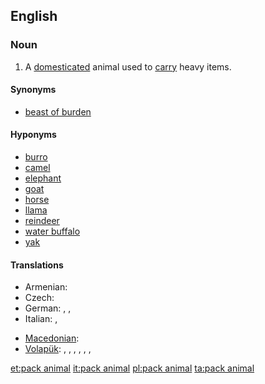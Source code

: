 ==English==
{{wikipedia}}

===Noun===
{{en-noun|sg=[[pack]] [[animal]]}}
# A [[domesticated]] animal used to [[carry]] heavy items.

====Synonyms====
*[[beast of burden]]

====Hyponyms====
* [[burro]]
* [[camel]]
* [[elephant]]
* [[goat]]
* [[horse]]
* [[llama]]
* [[reindeer]]
* [[water buffalo]]
* [[yak]]

====Translations====
{{trans-top|animal used  to carry heavy items}}
* Armenian: {{t-|hy|գրաստ|tr=grast}}
* Czech: {{t-|cs|soumar|m}}
* German: {{t|de|Lasttier|n}}, {{t|de|Saumtier|n}}, {{qualifier|burro}} {{t|de|Packesel|m}}
* Italian: {{t-|it|animale da soma|m}},  {{t-|it|bestia da soma|f}}
{{trans-mid}}
* [[Macedonian]]: {{t|mk|товарно животно|n|tr=tóvarno žívotno}}
* [[Volapük]]: {{qualifier|generic}} {{t|vo|lodotanim}}, {{qualifier|ass}} {{t|vo|lodotacuk}}, {{qualifier|mule}} {{t|vo|lodotamulud}}, {{qualifier|hinny}} {{t|vo|lodotahinud}}, {{qualifier|horse}} {{t|vo|lodotajevod}}, {{qualifier|bovine}} {{t|vo|lodotabub}}, {{qualifier|ox}} {{t|vo|lodotahobub}}
{{trans-bottom}}

[[et:pack animal]]
[[it:pack animal]]
[[pl:pack animal]]
[[ta:pack animal]]